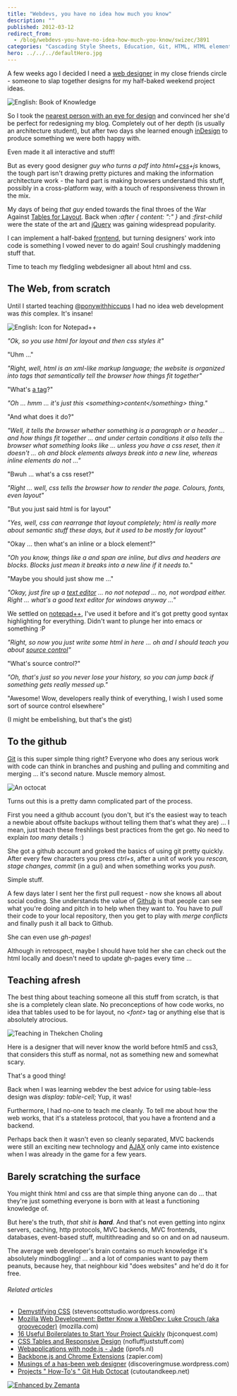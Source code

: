 ```yaml
---
title: "Webdevs, you have no idea how much you know"
description: ""
published: 2012-03-12
redirect_from:
  - /blog/webdevs-you-have-no-idea-how-much-you-know/swizec/3891
categories: "Cascading Style Sheets, Education, Git, HTML, HTML element, JavaScript, jQuery, Notepad++, Text editor, Uncategorized, Web design"
hero: ../../../defaultHero.jpg
---
```


A few weeks ago I decided I need a [web designer](http://en.wikipedia.org/wiki/Web_design "Web design") in my close friends circle - someone to slap together designs for my half-baked weekend project ideas.

![English: Book of Knowledge](http://swizec.com/blog/wp-content/uploads/2012/03/Book_of_Knowledge2.jpg "English: Book of Knowledge")

So I took the [nearest person with an eye for design](http://twitter.com/ponywithhiccups) and convinced her she'd be perfect for redesigning my blog. Completely out of her depth (is usually an architecture student), but after two days she learned enough [inDesign](http://www.adobe.com/products/indesign/main.html "Adobe InDesign") to produce something we were both happy with.

Even made it all interactive and stuff!

But as every good designer _guy who turns a pdf into html+[css](http://en.wikipedia.org/wiki/Cascading_Style_Sheets "Cascading Style Sheets")+js_ knows, the tough part isn't drawing pretty pictures and making the information architecture work - the hard part is making browsers understand this stuff, possibly in a cross-platform way, with a touch of responsiveness thrown in the mix.

My days of being _that guy_ ended towards the final throes of the War Against [Tables for Layout](http://en.wikipedia.org/wiki/Tableless_web_design "Tableless web design"). Back when _:after { content: ":" }_ and _:first-child_ were the state of the art and [jQuery](http://jquery.com/ "JQuery") was gaining widespread popularity.

I can implement a half-baked [frontend](http://en.wikipedia.org/wiki/Front_and_back_ends "Front and back ends"), but turning designers' work into code is something I vowed never to do again! Soul crushingly maddening stuff that.

Time to teach my fledgling webdesigner all about html and css.

## The Web, from scratch

Until I started teaching [@ponywithhiccups](http://twitter.com/ponywithhiccups) I had no idea web development was _this_ complex. It's insane!

![English: Icon for Notepad++](http://swizec.com/blog/wp-content/uploads/2012/03/Notepad_plus_plus2.png "English: Icon for Notepad++")

_"Ok, so you use html for layout and then css styles it"_

"Uhm ..."

_"Right, well, html is an xml-like markup language; the website is organized into tags that semantically tell the browser how things fit together"_

"What's [a tag](http://en.wikipedia.org/wiki/HTML_element "HTML element")?"

_"Oh ... hmm ... it's just this &lt;something>content&lt;/something> thing."_

"And what does it do?"

_"Well, it tells the browser whether something is a paragraph or a header ... and how things fit together ... and under certain conditions it also tells the browser what something looks like ... unless you have a css reset, then it doesn't ... oh and block elements always break into a new line, whereas inline elements do not ..."_

"Bwuh ... what's a css reset?"

_"Right ... well, css tells the browser how to render the page. Colours, fonts, even layout"_

"But you just said html is for layout"

_"Yes, well, css can rearrange that layout completely; html is really more about semantic stuff these days, but it used to be mostly for layout"_

"Okay ... then what's an inline or a block element?"

_"Oh you know, things like a and span are inline, but divs and headers are blocks. Blocks just mean it breaks into a new line if it needs to."_

"Maybe you should just show me ..."

_"Okay, just fire up a [text editor](http://en.wikipedia.org/wiki/Text_editor "Text editor") ... no not notepad ... no, not wordpad either. Right ... what's a good text editor for windows anyway ..."_

We settled on [notepad++](http://www.notepad-plus-plus.org/ "Notepad++"), I've used it before and it's got pretty good syntax highlighting for everything. Didn't want to plunge her into emacs or something :P

_"Right, so now you just write some html in here ... oh and I should teach you about [source control](http://en.wikipedia.org/wiki/Revision_control "Revision control")"_

"What's source control?"

_"Oh, that's just so you never lose your history, so you can jump back if something gets really messed up."_

"Awesome! Wow, developers really think of everything, I wish I used some sort of source control elsewhere"

(I might be embelishing, but that's the gist)

## To the github

[Git](http://git-scm.com "Git (software)") is this super simple thing right? Everyone who does any serious work with code can think in branches and pushing and pulling and commiting and merging ... it's second nature. Muscle memory almost.

![An octocat](http://swizec.com/blog/wp-content/uploads/2012/03/4325726291_7535aa8037-300x199.jpg "An octocat")

Turns out this is a pretty damn complicated part of the process.

First you need a github account (you don't, but it's the easiest way to teach a newbie about offsite backups without telling them that's what they are) ... I mean, just teach these freshlings best practices from the get go. No need to explain _too many_ details :)

She got a github account and groked the basics of using git pretty quickly. After every few characters you press _ctrl+s_, after a unit of work you _rescan, stage changes, commit_ (in a gui) and when something works you _push_.

Simple stuff.

A few days later I sent her the first pull request - now she knows all about social coding. She understands the value of [Github](http://github.com "GitHub") is that people can see what you're doing and pitch in to help when they want to. You have to _pull_ their code to your local repository, then you get to play with _merge conflicts_ and finally push it all back to Github.

She can even use _gh-pages_!

Although in retrospect, maybe I should have told her she can check out the html locally and doesn't need to update gh-pages every time ...

## Teaching afresh

The best thing about teaching someone all this stuff from scratch, is that she is a completely clean slate. No preconceptions of how code works, no idea that tables used to be for layout, no _&lt;font>_ tag or anything else that is absolutely atrocious.

![Teaching in Thekchen Choling](http://swizec.com/blog/wp-content/uploads/2012/03/300px-Teaching-8001.jpg "Teaching in Thekchen Choling")

Here is a designer that will never know the world before html5 and css3, that considers this stuff as normal, not as something new and somewhat scary.

That's a good thing!

Back when I was learning webdev the best advice for using table-less design was _display: table-cell;_ Yup, it was!

Furthermore, I had no-one to teach me cleanly. To tell me about how the web works, that it's a stateless protocol, that you have a frontend and a backend.

Perhaps back then it wasn't even so cleanly separated, MVC backends were still an exciting new technology and [AJAX](http://en.wikipedia.org/wiki/Ajax_%28programming%29 "Ajax (programming)") only came into existence when I was already in the game for a few years.

## Barely scratching the surface

You might think html and css are that simple thing anyone can do ... that they're just something everyone is born with at least a functioning knowledge of.

But here's the truth, _that shit is **hard**._ And that's not even getting into nginx servers, caching, http protocols, MVC backends, MVC frontends, databases, event-based stuff, multithreading and so on and on ad nauseum.

The average web developer's brain contains so much knowledge it's absolutely mindboggling! ... and a lot of companies want to pay them peanuts, because hey, that neighbour kid "does websites" and he'd do it for free.

###### Related articles

- [Demystifying CSS](http://stevenscottstudio.wordpress.com/2012/03/08/demystifying-css/) (stevenscottstudio.wordpress.com)
- [Mozilla Web Development: Better Know a WebDev: Luke Crouch (aka groovecoder)](http://blog.mozilla.com/webdev/2012/03/09/better-know-a-webdev-luke-crouch-aka-groovecoder/) (mozilla.com)
- [16 Useful Boilerplates to Start Your Project Quickly](http://bjconquest.com/2012/03/06/16-useful-boilerplates-to-start-your-project-quickly/) (bjconquest.com)
- [CSS Tables and Responsive Design](http://www.nofluffjuststuff.com/blog/terry_ryan/2012/01/css_tables_and_responsive_design) (nofluffjuststuff.com)
- [Webapplications with node.js - Jade](http://blog.iprofs.nl/2012/03/05/webapplications-with-node-js-jade/) (iprofs.nl)
- [Backbone.js and Chrome Extensions](https://zapier.com/blog/2012/02/23/backbonejs-within-chrome-extension/) (zapier.com)
- [Musings of a has-been web designer](http://discoveringmuse.wordpress.com/2012/03/09/musings-of-a-has-been-web-designer/) (discoveringmuse.wordpress.com)
- [Projects " How-To's " Git Hub Octocat](http://www.cutoutandkeep.net//projects/github-octocat) (cutoutandkeep.net)

[![Enhanced by Zemanta](http://img.zemanta.com/zemified_e.png?x-id=d1ac8b4a-0336-49c7-aca6-e7b68618ae29)](http://www.zemanta.com/ "Enhanced by Zemanta")
